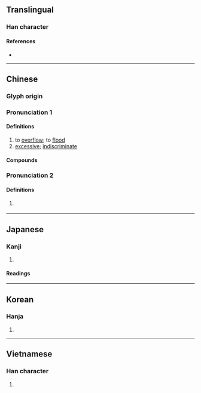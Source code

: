 {{also|滥}}
{{character info/new}}
==Translingual==

===Han character===
{{Han char|rn=85|rad=水|as=14|sn=17|four=38117|canj=ESIT,ESMT|ids=⿰氵監}}

====References====
* {{Han ref|kx=0657.030|dkj=18521|dj=1067.080|hdz=31766.090|uh=6FEB|ud=28651|bh=C0DD|bd=49373}}

----

==Chinese==
{{zh-forms|s=滥}}

===Glyph origin===
{{Han etym}}

===Pronunciation 1===
{{zh-pron
|m=làn
|c=laam6,laam5
|c_note=laam5 - colloquial variant (“excessive”)
|h=pfs=
|md=
|mn=lām
|w=
|mc=2
|oc=1
|cat=v,a
}}

====Definitions====
{{zh-hanzi}}

# to [[overflow]]; to [[flood]]
# [[excessive]]; [[indiscriminate]]

====Compounds====
{{zh-der|下三濫|乞留惡濫|愚濫|寧缺毋濫|寧缺勿濫|偏濫|冒濫|叨濫|濫官汙吏|泛濫成災|浮濫|濫觴|氾濫|濫貨|濫造|濫竽充數|濫殺無辜|濫行|濫用|濫竽|濫漫|濫調|濫墾|濫情|濫刑|濫發|濫葬|濫汙|濫支|濫套|濫吏贓官|濫取|濫伐|濫交|放刁把濫|濫好人|淫濫|泛濫|汎濫|氾濫成災|濫吃濫用|狂嫖濫賭|粗製濫造|陳腔濫調|苛濫}}

===Pronunciation 2===
{{zh-pron
|m=jiàn
|c=haam5
|h=pfs=
|md=
|mn=
|w=
|mc=1
|oc=2
|cat=
}}

====Definitions====
{{zh-hanzi}}

# {{zh-obsolete}} {{zh-alt-form|監|[[eunuch]], [[supervisor]]}}

----

==Japanese==

===Kanji===
{{ja-kanji|grade=c|rs=水14}}

# {{defn|lang=ja|sort=水14}}

====Readings====
{{ja-readings
|on=らん
|kun=みだ-れる, みだ-りに
}}

----

==Korean==

===Hanja===
{{ko-hanja|hangeul=[[람]]>[[남]], [[함]]|eumhun=|rv=ram>nam, ham|mr=ram>nam, ham|y=lam>nam, ham}}

# {{defn|lang=ko|sort=水14}}

----

==Vietnamese==

===Han character===
{{vi-hantu|[[lạm]], [[giậm]], [[làm]], [[lặm]], [[lòm]], [[lộm]], [[lợm]], [[lụm]], [[luộm]], [[trộm]]|rs=水14}}

# {{defn|lang=vi|sort=水14}}